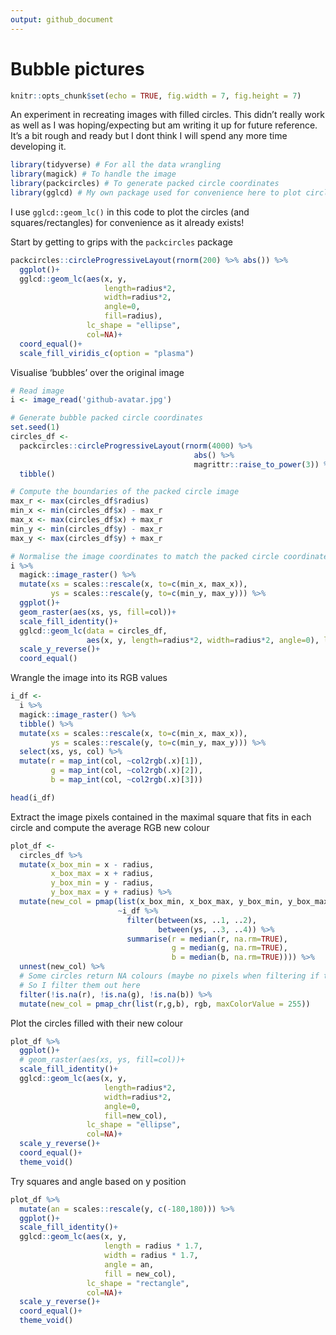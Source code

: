 ```yaml
---
output: github_document
---
```

# Bubble pictures

```r
knitr::opts_chunk$set(echo = TRUE, fig.width = 7, fig.height = 7)
```

An experiment in recreating images with filled circles. This didn't really work as well as I was hoping/expecting but am writing it up for future reference. It's a bit rough and ready but I dont think I will spend any more time developing it.

```r
library(tidyverse) # For all the data wrangling
library(magick) # To handle the image
library(packcircles) # To generate packed circle coordinates
library(gglcd) # My own package used for convenience here to plot circles
```

I use `gglcd::geom_lc()` in this code to plot the circles (and squares/rectangles) for convenience as it already exists!

Start by getting to grips with the `packcircles` package
```r
packcircles::circleProgressiveLayout(rnorm(200) %>% abs()) %>% 
  ggplot()+
  gglcd::geom_lc(aes(x, y, 
                     length=radius*2, 
                     width=radius*2, 
                     angle=0, 
                     fill=radius), 
                 lc_shape = "ellipse",
                 col=NA)+
  coord_equal()+
  scale_fill_viridis_c(option = "plasma")
```

Visualise 'bubbles' over the original image
```r
# Read image
i <- image_read('github-avatar.jpg')

# Generate bubble packed circle coordinates
set.seed(1)
circles_df <- 
  packcircles::circleProgressiveLayout(rnorm(4000) %>% 
                                         abs() %>% 
                                         magrittr::raise_to_power(3)) %>%
  tibble()

# Compute the boundaries of the packed circle image 
max_r <- max(circles_df$radius)
min_x <- min(circles_df$x) - max_r
max_x <- max(circles_df$x) + max_r
min_y <- min(circles_df$y) - max_r
max_y <- max(circles_df$y) + max_r

# Normalise the image coordinates to match the packed circle coordinates and plot both
i %>%
  magick::image_raster() %>%
  mutate(xs = scales::rescale(x, to=c(min_x, max_x)),
         ys = scales::rescale(y, to=c(min_y, max_y))) %>%
  ggplot()+
  geom_raster(aes(xs, ys, fill=col))+
  scale_fill_identity()+
  gglcd::geom_lc(data = circles_df,
                 aes(x, y, length=radius*2, width=radius*2, angle=0), lc_shape = "ellipse", col=1, fill="white", alpha=1/5)+
  scale_y_reverse()+
  coord_equal()
```

Wrangle the image into its RGB values
```r
i_df <-
  i %>% 
  magick::image_raster() %>%
  tibble() %>% 
  mutate(xs = scales::rescale(x, to=c(min_x, max_x)),
         ys = scales::rescale(y, to=c(min_y, max_y))) %>% 
  select(xs, ys, col) %>% 
  mutate(r = map_int(col, ~col2rgb(.x)[1]),
         g = map_int(col, ~col2rgb(.x)[2]),
         b = map_int(col, ~col2rgb(.x)[3]))

head(i_df)
```

Extract the image pixels contained in the maximal square that fits in each circle and compute the average RGB new colour 
```r
plot_df <-
  circles_df %>% 
  mutate(x_box_min = x - radius,
         x_box_max = x + radius,
         y_box_min = y - radius,
         y_box_max = y + radius) %>% 
  mutate(new_col = pmap(list(x_box_min, x_box_max, y_box_min, y_box_max),
                        ~i_df %>% 
                          filter(between(xs, ..1, ..2),
                                 between(ys, ..3, ..4)) %>% 
                          summarise(r = median(r, na.rm=TRUE),
                                    g = median(g, na.rm=TRUE),
                                    b = median(b, na.rm=TRUE)))) %>%
  unnest(new_col) %>% 
  # Some circles return NA colours (maybe no pixels when filtering if the circle is really small)
  # So I filter them out here
  filter(!is.na(r), !is.na(g), !is.na(b)) %>% 
  mutate(new_col = pmap_chr(list(r,g,b), rgb, maxColorValue = 255))
```

Plot the circles filled with their new colour
```r
plot_df %>% 
  ggplot()+
  # geom_raster(aes(xs, ys, fill=col))+
  scale_fill_identity()+
  gglcd::geom_lc(aes(x, y, 
                     length=radius*2, 
                     width=radius*2, 
                     angle=0, 
                     fill=new_col), 
                 lc_shape = "ellipse", 
                 col=NA)+
  scale_y_reverse()+
  coord_equal()+
  theme_void()
```

Try squares and angle based on y position
```r
plot_df %>% 
  mutate(an = scales::rescale(y, c(-180,180))) %>% 
  ggplot()+
  scale_fill_identity()+
  gglcd::geom_lc(aes(x, y, 
                     length = radius * 1.7, 
                     width = radius * 1.7, 
                     angle = an, 
                     fill = new_col), 
                 lc_shape = "rectangle", 
                 col=NA)+
  scale_y_reverse()+
  coord_equal()+
  theme_void()
```

